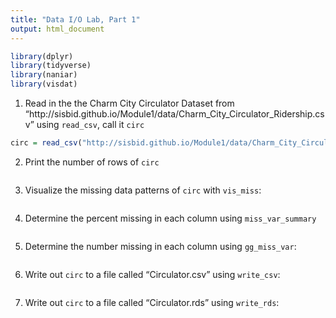 ```yaml
---
title: "Data I/O Lab, Part 1"
output: html_document
---
```



```r
library(dplyr)
library(tidyverse)
library(naniar)
library(visdat)
```


1. Read in the the Charm City Circulator Dataset from "http://sisbid.github.io/Module1/data/Charm_City_Circulator_Ridership.csv" using `read_csv`, call it `circ`
```r
circ = read_csv("http://sisbid.github.io/Module1/data/Charm_City_Circulator_Ridership.csv")
```
2. Print the number of rows of `circ`
```r

```


3. Visualize the missing data patterns of `circ` with `vis_miss`:
```r

```

4. Determine the percent missing in each column using `miss_var_summary`

```r

```

5. Determine the number missing in each column using `gg_miss_var`:
```r

```


6. Write out `circ` to a file called "Circulator.csv" using `write_csv`:
```r

```


7. Write out `circ` to a file called "Circulator.rds" using `write_rds`:

```r

```